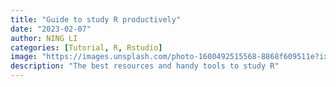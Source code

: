 ```yaml
---
title: "Guide to study R productively"
date: "2023-02-07"
author: NING LI
categories: [Tutorial, R, Rstudio]
image: "https://images.unsplash.com/photo-1600492515568-8868f609511e?ixlib=rb-4.0.3&ixid=MnwxMjA3fDB8MHxzZWFyY2h8OXx8Z3VpZGV8ZW58MHx8MHx8&auto=format&fit=crop&w=500&q=60"
description: "The best resources and handy tools to study R"
---
```


